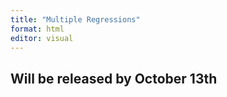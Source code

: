 ```yaml
---
title: "Multiple Regressions"
format: html
editor: visual
---
```


## Will be released by October 13th
